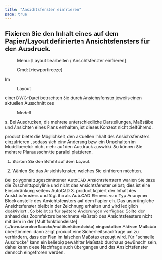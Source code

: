 ```yaml
---
title: "Ansichtsfenster einfrieren"
page: true
---
```

## Fixieren Sie den Inhalt eines auf dem Papier/Layout definierten Ansichtsfensters f&#252;r den Ausdruck.
<GeoDesigner> <Menu> Menu: [Layout bearbeiten / Ansichtsfenster einfrieren] </Menu> 
 <Menu> Cmd: [viewportfreeze] </Menu> 

Im  <Menu>Layout</Menu>  einer DWG-Datei betrachten Sie durch  <Italic> Ansichtsfenster </Italic>  jeweils einen aktuellen Ausschnitt des  <Menu>Modell</Menu> s. Bei Ausdrucken, die mehrere unterschiedliche Darstellungen, Ma&#223;st&#228;be und Ansichten eines Plans enthalten, ist dieses Konzept nicht zielf&#252;hrend.

<Success>
 <Placeholder>product</Placeholder> bietet die M&#246;glichkeit, den aktuellen Inhalt des Ansichtsfensters  <Italic> einzufrieren </Italic> , sodass sich eine &#196;nderung bzw. ein Umschalten im Modellbereich nicht mehr  auf den Ausdruck auswirkt. So k&#246;nnen Sie mehrere Planausschnitte parallel platzieren.
</Success>


1.  Starten Sie den Befehl auf dem Layout.

2.  W&#228;hlen Sie das Ansichtsfenster, welches Sie einfrieren m&#246;chten.


<Warning>
Bei polygonal zugeschnittenen 
 <Placeholder>AutoCAD</Placeholder> Ansichtsfenstern w&#228;hlen Sie dazu die Zuschnittspolylinie und nicht das Ansichtsfenster selbst; dies ist eine Einschr&#228;nkung seitens 
 <Placeholder>AutoCAD</Placeholder> 
</Warning>
3. <Placeholder>product</Placeholder> kopiert den Inhalt des Ansichtsfensters und f&#252;gt ihn als <Placeholder>AutoCAD</Placeholder> Element vom Typ <Italic> Anonymer Block </Italic>  anstelle des Ansichtsfensters auf dem Papier  ein.


<Success>
Das urspr&#252;ngliche Ansichtsfenster bleibt in der Zeichnung erhalten und wird lediglich 
 <Italic> deaktiviert
 </Italic> . So bleibt es f&#252;r sp&#228;tere &#196;nderungen verf&#252;gbar.

</Success>



<Warning>
Sollte der anhand des Zoomfaktors berechnete Ma&#223;stab des Ansichtsfensters nicht mit dem in der [Multifunktionsleiste](../benutzeroberflaeche/multifunktionsleiste)
 eingestellten  <Italic> Aktiven Ma&#223;stab </Italic>  &#252;berstimmen, dann zeigt  <Placeholder>product</Placeholder> eine Sicherheitsnachfrage um zu verhindern, dass der Plan im falschen Ma&#223;stab erzeugt wird. 
</Warning>

<Success>
F&#252;r &quot;schnelle Ausdrucke&quot; kann ein beliebig gew&#228;hlter Ma&#223;stab durchaus gew&#252;nscht sein, daher kann diese Nachfrage auch &#252;bergangen und das Ansichtsfenster dennoch eingefroren werden.
</Success>

</GeoDesigner>
